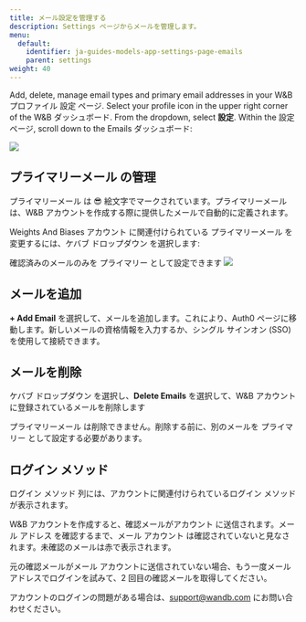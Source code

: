 ```yaml
---
title: メール設定を管理する
description: Settings ページからメールを管理します。
menu:
  default:
    identifier: ja-guides-models-app-settings-page-emails
    parent: settings
weight: 40
---
```


Add, delete, manage email types and primary email addresses in your W&B プロファイル 設定 ページ. Select your profile icon in the upper right corner of the W&B ダッシュボード. From the dropdown, select **設定**. Within the 設定 ページ, scroll down to the Emails ダッシュボード:

<Frame>
    <img src="/images/app_ui/manage_emails.png"  />
</Frame>

## プライマリーメール の管理

プライマリーメール は 😎 絵文字でマークされています。プライマリーメール は、W&B アカウントを作成する際に提供したメールで自動的に定義されます。

Weights And Biases アカウント に関連付けられている プライマリーメール を変更するには、ケバブ ドロップダウン を選択します:

<Note>
確認済みのメールのみを プライマリー として設定できます
</Note>

<Frame>
    <img src="/images/app_ui/primary_email.png"  />
</Frame>

## メールを追加

**+ Add Email** を選択して、メールを追加します。これにより、Auth0 ページに移動します。新しいメールの資格情報を入力するか、シングル サインオン (SSO) を使用して接続できます。

## メールを削除

ケバブ ドロップダウン を選択し、**Delete Emails** を選択して、W&B アカウント に登録されているメールを削除します

<Note>
プライマリーメール は削除できません。削除する前に、別のメールを プライマリー として設定する必要があります。
</Note>

## ログイン メソッド

ログイン メソッド 列には、アカウントに関連付けられているログイン メソッド が表示されます。

W&B アカウントを作成すると、確認メールがアカウント に送信されます。メール アドレス を確認するまで、メール アカウント は確認されていないと見なされます。未確認のメールは赤で表示されます。

元の確認メールがメール アカウントに送信されていない場合、もう一度メール アドレスでログインを試みて、2 回目の確認メールを取得してください。

アカウントのログインの問題がある場合は、support@wandb.com にお問い合わせください。